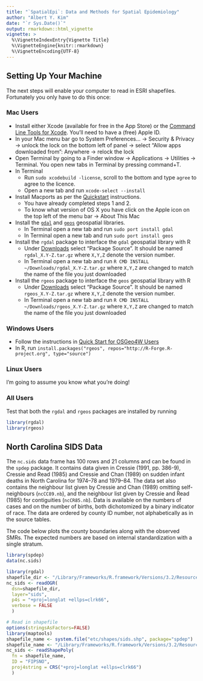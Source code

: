 ```yaml
---
title: "`SpatialEpi`: Data and Methods for Spatial Epidemiology"
author: "Albert Y. Kim"
date: "`r Sys.Date()`"
output: rmarkdown::html_vignette
vignette: >
  %\VignetteIndexEntry{Vignette Title}
  %\VignetteEngine{knitr::rmarkdown}
  %\VignetteEncoding{UTF-8}
---
```



## Setting Up Your Machine

The next steps will enable your computer to read in ESRI shapefiles. Fortunately
you only have to do this once:

### Mac Users

* Install either Xcode (available for free in the App Store) or the [Command
Line Tools for Xcode](https://developer.apple.com/downloads/). You’ll need to
have a (free) Apple ID.
* In your Mac menu bar go to System Preferences... -> Security & Privacy ->
unlock the lock on the bottom left of panel -> select "Allow apps downloaded
from": Anywhere -> relock the lock
* Open Terminal by going to a Finder window -> Applications -> Utilities ->
Terminal. You open new tabs in Terminal by pressing command+T.
* In Terminal
    + Run `sudo xcodebuild -license`, scroll to the bottom and type `agree` to
    agree to the licence.
    + Open a new tab and run `xcode-select --install`
* Install Macports as per the [Quickstart](http://www.macports.org/install.php)
instructions.
    + You have already completed steps 1 and 2.
    + To know what version of OS X you have click on the Apple icon on the top
    left of the menu bar -> About This Mac
* Install the [`gdal`](http://www.gdal.org/) and [`geos`](http://trac.osgeo.org/geos/) 
geospatial libraries.
    + In Terminal open a new tab and run `sudo port install gdal`
    + In Terminal open a new tab and run `sudo port install geos`
* Install the `rgdal` package to interface the `gdal` geospatial library with R
    + Under [Downloads](https://cran.r-project.org/web/packages/rgdal/index.html) 
    select "Package Source".  It should be named `rgdal_X.Y-Z.tar.gz` where
    `X,Y,Z` denote the version number.
    + In Terminal open a new tab and run `R CMD INSTALL
    ~/Downloads/rgdal_X.Y-Z.tar.gz` where `X,Y,Z` are changed to match the name
    of the file you just downloaded
* Install the `rgeos` package to interface the `geos` geospatial library with R
    + Under [Downloads](https://cran.r-project.org/web/packages/rgeos/index.html) 
    select "Package Source".  It should be named `rgeos_X.Y-Z.tar.gz` where
    `X,Y,Z` denote the version number.
    + In Terminal open a new tab and run `R CMD INSTALL
    ~/Downloads/rgeos_X.Y-Z.tar.gz` where `X,Y,Z` are changed to match the name
    of the file you just downloaded

### Windows Users

* Follow the instructions in [Quick Start for OSGeo4W Users](http://trac.osgeo.org/osgeo4w/)
* In R, run `install.packages("rgeos", repos="http://R-Forge.R-project.org", type="source")`

### Linux Users

I'm going to assume you know what you're doing!

### All Users

Test that both the `rgdal` and `rgeos` packages are installed by running
```r
library(rgdal)
library(rgeos)
```







## North Carolina SIDS Data

The ``nc.sids`` data frame has 100 rows and 21 columns and can be found in the 
``spdep`` package. It contains data given in Cressie (1991, pp. 386-9), Cressie 
and Read (1985) and Cressie and Chan (1989) on sudden infant deaths in North 
Carolina for 1974--78 and 1979--84. The data set also contains the neighbour
list given by Cressie and Chan (1989) omitting self-neighbours (`ncCC89.nb`),
and the neighbour list given by Cressie and Read (1985) for contiguities
(``ncCR85.nb``). Data is available on the numbers of cases and on the number of
births, both dichotomized by a binary indicator of race. The data are ordered by
county ID number, not alphabetically as in the source tables.

The code below plots the county boundaries along with the observed SMRs. The
expected numbers are based on internal standardization with a single stratum.

```r
library(spdep)
data(nc.sids)

library(rgdal)
shapefile_dir <- "/Library/Frameworks/R.framework/Versions/3.2/Resources/library/spdep/etc/shapes/"
nc_sids <- readOGR(
  dsn=shapefile_dir, 
  layer="sids", 
  p4s = "+proj=longlat +ellps=clrk66",
  verbose = FALSE
  )

# Read in shapefile
options(stringsAsFactors=FALSE)
library(maptools)
shapefile_name <- system.file("etc/shapes/sids.shp", package="spdep")
shapefile_name <- "/Library/Frameworks/R.framework/Versions/3.2/Resources/library/spdep/etc/shapes/sids.shp"
nc_sids <- readShapePoly(
  fn = shapefile_name,
  ID = "FIPSNO",
  proj4string = CRS("+proj=longlat +ellps=clrk66")
  )
```



